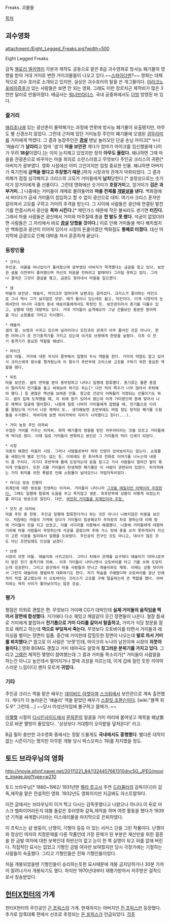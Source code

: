 Freaks. 괴물들

[[목차]]

== 괴수영화 ==
attachment:/Eight_Legged_Freaks.jpg?width=500

Eight Legged Freaks

감독 [[엘로리 엘카엠]]이 각본과 제작도 공동으로 맡은 B급 괴수영화로 방사능 폐기물의 영향을 받아 거대 거미로 변한 거미괴물들이 나오고 있다.~~[[스파이더맨]]?~~ 영화는 대체적으로 괴수 호러로 소개되고 있지만, 실상은 괴수호러의 탈을 쓴 개그물이다. [[아라크노포비아]]증후가 있는 사람들은 보면 안 되는 영화. 그래도 이런 장르치곤 제작비가 많은 3천만 달러로 만들어졌다. 배급사는 [[워너브라더스]]. 국내 공중파에서도 [[더빙]] 방영된 바 있다.

=== 줄거리 ===
[[애리조나]]에 있는 광산촌이 몰락해가는 과정에 연못에 방사능 폐기물이 유출됐지만, 아무도 별 신경쓰지 않았다. 그런데 근처에 있던 거미농장 주인이 폐기물에 오염된 [[귀뚜라미]]를 거미에게 먹였다. 그 결과 농장주인은 '''[[끔살]]''' 맨날 놀러오던 단골 손님 마이크[* 누나 '애슐리'가 '''날라리'''고 엄마 '샘'이 '''마을 보안관''' 게다가 엄마가 마이크를 임신했을때 나이가 무려 '''18살'''이였다.]는 이미 눈치채고 있었지만 정작 '''아무도 몰랐다.''' 왜냐하면 그때 마을을 관광촌으로 바꾸자는 마을 회의로 소란스러웠고 무엇보다 주인공 크리스의 귀환[* 아버지가 광부였다. 영화 시점에선 이미 고인이지만 엄청 중요한 인물. 왜냐하면 아버지가 죽기전에 '''금맥을 봤다고 주장했기 때문.''']하자 시장과의 관계가 악화되었다. 그 결과 피해가 점점 심각해지고 크리스의 고모가 거미들에게 '''납치'''당한다.[* 설정상으로는 숫거미가 암거미에게 줄 선물이다. 그런데 영화에선 숫거미가 '''호랑거미'''고, 암거미가 '''검은 과부거미'''...] 나중에는 거미들이 개떼로 몰려들어와 '''마을 전체를 [[개발살]]을 낸다.''' 백화점에서 버티다가 금새 거미들이 침입하고 할 수 없이 광산으로 대피. 여기서 크리스 혼자만 갈라져서 고모를 구하고 거미의 추격을 받는다. 그 사이에 사람들은 광산에 연결된 발전기를 연결시켜서 광산을 '''폭파 시킨다.'''[* 메탄가스 때문에 작은 불씨라도 생기면 '''터진다.''' 그래서 마을 사람들은 광산에서 거미와 마주칠때 총을 '''한 발도 못 쐈다.''' 석궁이 없었더라면 사람들은 그 자리에서 바로 '''[[끔살]] 당했을 것이다.'''] 이로 인해 거미들을 싹다 해치웠지만 백화점과 광산이 이어져 있어서 시장의 돈줄이였던 백화점도 '''통째로 터졌다.''' 대신 마지막에 금광으로 인해 대박을 쳐서 훈훈하게 끝났다.

=== 등장인물 ===
 * 크리스
 주인공. 마을을 떠나있다가 돌아왔으며 광부였던 아버지가 목격했다는 금광을 찾고 있다. 보안관 샘을 이전부터 좋아했으며 자신의 마음을 전하려고 할때마다 그러질 못하고 있다. 그러나 결국은 그것이 결실을 맺고, 금광도 찾아내서 마을을 일으켰다.

 * 샘
 마을의 보안관. 애슐리, 마이크의 엄마이며 남편과는 갈라섰다. 크리스가 좋아하는 여인으로 그녀 역시 그가 싫지않은 모양. 애가 둘이나 있는데도 젊고, 미인이다. 이게 시청자의 눈에서만이 아니라 극중의 동네 애송이들에게서도 확정인 듯. 보안관이라서 총기를 다룰수 있고, 상황에 대한 대항력도 있다. 거대 거미들이 습격해오자 그냥 건물보단 충분한 방어력을 지닌 쇼핑몰로 가라고 지시했다.

 * 애슐리
 샘의 딸. 브렛과 사귀고 있으며 날라리이나 모친과의 관계가 아주 틀어진 것은 아니다. 한편 어머니가 준 전기충격기를 가지고 있는데 이거로 브렛에게 한방을 날렸다. 이후 이 전기 충격기가 중요한 역할을 해냈다.

 * 마이크
 샘의 아들. 거미에 대한 지식이 풍부해서 일행의 두뇌 역할을 한다. 거미의 약점도 알고 있어서 크리스에게 향수를 챙겨줬는데 이 향수가 후반부에 크리스와 고모를 구하기 위한 중요한 역할을 했다.

 * 피트
 마을 보안관. 샘의 연락을 받아 중무장하고 나타나 일행에 합류했다. 총기류는 물론 총알이 떨어지자 전기톱을 들고 싸워보려 하기도 하는[* 다만 적의 쪽수가 너무 많아서 후퇴해야 했다.] 등 괜찮은 액션을 보여준 인물. 참고로 건강이 어찌될지 걱정되는 인물이기도 하다. 샘의 집에 도착했을 때, 차 위에 뭔가 있어서 쐈는데 이게 거미였으며 총에 맞아서 나온 체액이 얼굴에 떨어졌다. 나중에 철창 너머의 거미들에게 잡혔을 때, 전기톱으로 다리를 잘랐는데 거기서 나온 체액이 또.. 생각해보면 초반부에도 며칠 정도 방치된 폐기물 드럼통을 수거했다. 막바지에 보면 머리카락이 자라기 시작했다고 한다(...).

 * 거미 농장 주인 아저씨
 수많은 거미를 키우는 아저씨. 화학 폐기물의 영향을 받은 귀뚜라미라는 것을 모르고 거미들에게 먹이로 줬다. 이때 일로 거미들이 변화하고 본인은 그 거미들의 먹이 신세가 되었다.

 * 시장
 극중의 배경인 마을의 시장. 그러나 사람들로부터 딱히 인망이 있어보이지는 않는다. 쇼핑몰을 세웠는데 별로 인기는 없는 듯. 이외에도 왼 회사측과 전화로 이야기를 나누는데 내용이 좀 구리다. 거기다 후반부에 몰래 도망치는데 문을 잠그고 가서 사람들이 얼마간 발이 묶이게 만들었다. 또한 괴물 거미들이 탄생케한 폐기물은 이 사람이 관련되어 있었다. 마지막에는 거미 퇴치를 위한 폭발로 인해 쇼핑몰이 날아갔으나 자업자득이었다.

 * 라디오 방송 진행자
 외계인에 대한 방송을 진생하는 아저씨. 거미들이 나타나자 [[음모론|그것을 에일리언 어택이라 주장한다.]] 그래도 일행에 합류에 도움을 주고 죽지않고 생존. 최후반부에 상황이 어떻게 되었는지를 라디오 방송으로 알린다. 다만, [[예언|여전히 거미들을 외계인이라 주장.]]

 * 모자 쓴 아저씨
 마을 주민 중 한명. 주인공 일행에 합류한다거나 하는 것은 아니나 나쁘지않은 비중을 보인다. 처음에는 마을의 가게에 있다가 거미들이 침공해오자 주차장의 차로 향하는데 이때 땅에 거미들이 진을 치고 있었고, 이를 사다리를 이용해서 해결했다. 나중에 거미들에게 대항하기위해 마을 사람들이 무장하는데 석궁을 골랐으며 후에 가스 탓에 총을 쏘지 못하게되자 자신이 고른 석궁을 빌려줘서 일행을 도와줬다. 주인공의 친구인 것도 아니고, 대사가 많은 것도 아닌 조연임에도 인상을 남겼다.

 * 브렛
 시장의 의붓 아들. 애슐리와 사귀고있다. 그러나 차에서 관계를 요구하다 애슐리가 어머니로부터 받은 전기 충격기에 의해.. 이후 거미들이 나타나면서 오토바이를 타고 기를 쓰며 도망치는데 성공한다. 그리고 광산에서 마을 사람들과 만나고 애슐리와도 재회. 이때는 상황 탓이라서 그런지 애슐리와 평범하게 대화하기도 한다. 자기 목숨을 구해줬다며 오토바이를 광산 안에까지 직접 끌고왔는데 이 오토바이는 크리스가 고모를 구해 탈출하는데 큰 역할을 했다. 아버지와는 딱히 사이가 좋아보이지는 않은 모습.

=== 평가 ===
평점은 의외로 괜찮은 편. 무엇보다 거미떼 CG가 대박인데 '''실제 거미들의 움직임을 찍어서 장면에 합성했다.''' 거기에다 다소 재밌고 깨알같이 웃긴 장면들이 나온다. 철장 틈새로 거미에게 붙잡혀서 '''전기톱으로 거미 다리를 갈아서 탈출하고,''' 거미가 식당 창문을 점프로 깨려고 하는데 '''역으로 부딪쳐서 죽는다.''' 무엇보다 오토바이를 타면서 거미들과 레이싱을 벌이는 장면이 일품. 중간에 거미한테 잡힐듯한 장면이 나오는데 '''발로 차서 거미를 퇴치했다.'''[* 참고로 이 사람은 '브렛'인데, 마이크의 누나의 남친이며 시장의 '''의붓아들이다.'''] 영화 BGM도 괜찮고 거미 테마곡도 알맞게 '''징그러운 분위기를 가지고 있다.''' 그리고 [[그렘린]] 제작진 몇명이 참여했는데 그 결과 거미들 목소리가[* 거미들이 사람말을 하는건 아니고 높은데서 떨어지거나 할때 괴성을 지르는데, 이게 겁에 질린 듯한 끼야악스러운 느낌이다] 왠지 모르게 '''귀엽다.''' 

=== 기타 ===
주인공 크리스 역을 맡은 배우는 [[데이비드 아켓]]이며 [[스크림]]에서 보안관으로 계속 출연했다. 게다가 더 놀라운건 '애슐리' 역을 맡았던 배우가 [[스칼릿 조핸슨]]이다. [wiki:"블랙 위도우" 그런데....] ~~당시 미성년자임에 불구하고 몸매가..~~

[[아햏햏]] 시절의 [[디시인사이드]]에서 [[문희준]]의 얼굴을 거미 머리에 붙여넣고 제목을 왜날뷁으로 바꾼 짤방이 돌았었다.. '상상보다 거대함이 오이밭을 덮쳐온다!' 라고.

B급 필이 충만한 괴수영화 중에서는 정말 드물게도 '''국내에서도 흥행했다'''. 별다른 대작이 없는 시즌이기는 했지만 아무튼 개봉 당시 박스오피스 1위를 차지했을 정도.

== 토드 브라우닝의 영화 ==
http://movie.phinf.naver.net/20111221_84/1324457661310dnc5G_JPEG/movie_image.jpg?type=w210

토드 브라우닝[* 1880~1962/ 1931년판 [[벨라 루고시]] 주연 [[드라큘라]]의 감독이다]이 감독,제작을 맡은 전설적인 영화. 1932년도 영화이지만 지금봐도 아스트랄하다.

이전 글에서는 브라우닝이 이거 찍고 다시는 감독못했다고 나왔으나 아니다.이 뒤로 마스크 뱀파이어라든지 데블 돌같은 호러영화 감독,제작을 하며 여럿 활동을 했다가 1939년 기적을 싸게팝니다라는 미스테리물을 마지막으로 은퇴하였다.

이 프릭스는 샴 쌍둥이, 난쟁이, 기형아 등등 이 있는 서커스 단을 그린 작품이다. 난쟁이와 정상인 여자의 치정문제를 다룬 작품인데 가장 문제가 된 부분은 재산만을 위한 결혼을 한 금발 여자에 대한 보복인데 하반신이 없고 눈이 한 쪽 실명이 되고 혀를 없애 버린다. 직접적인 묘사는 없었고 기형인 금발 여자만 보여줬지만 당시 극장가에는 기절하는 사람들이 속출했다. 그리고 기형인들은 진짜 기형인들이었다.

처음 개봉되었을땐 기형인들이 승리하는듯한 묘사때문에 개봉 금지당하거나 30분 가까이 잘려나가서 개봉되기도 했다. 하지만 1970년대부터 재평가받아서 저주받은 걸작으로서 칭송받았다.

== [[헌터X헌터]]의 가계 ==
헌터X헌터의 주인공인 [[곤 프릭스]]의 가계. 현재까지는 아버지인 [[진 프릭스]]만 등장했다.
추가로 암흑대륙 편에서 선조로 추정되는 [[돈 프릭스]]가 언급되었다.
[[각주]]
